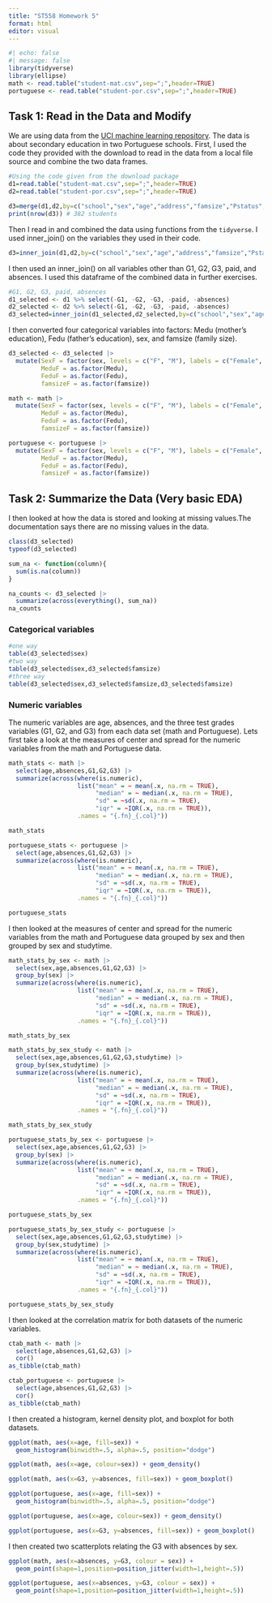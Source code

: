 ```yaml
---
title: "ST558 Homework 5"
format: html
editor: visual
---
```


```r
#| echo: false
#| message: false
library(tidyverse)
library(ellipse)
math <- read.table("student-mat.csv",sep=";",header=TRUE)
portuguese <- read.table("student-por.csv",sep=";",header=TRUE)
```

## Task 1: Read in the Data and Modify

We are using data from the [UCI machine learning repository](https://archive.ics.uci.edu/dataset/320/student+performance). The data is about secondary education in two Portuguese schools. First, I used the code they provided with the download to read in the data from a local file source and combine the two data frames.

```r

#Using the code given from the download package
d1=read.table("student-mat.csv",sep=";",header=TRUE)
d2=read.table("student-por.csv",sep=";",header=TRUE)

d3=merge(d1,d2,by=c("school","sex","age","address","famsize","Pstatus","Medu","Fedu","Mjob","Fjob","reason","nursery","internet"))
print(nrow(d3)) # 382 students

```

Then I read in and combined the data using functions from the `tidyverse`. I used inner_join() on the variables they used in their code.

```r

d3=inner_join(d1,d2,by=c("school","sex","age","address","famsize","Pstatus","Medu","Fedu","Mjob","Fjob","reason","nursery","internet"))

```

I then used an inner_join() on all variables other than G1, G2, G3, paid, and absences. I used this dataframe of the combined data in further exercises.

```r

#G1, G2, G3, paid, absences
d1_selected <- d1 %>% select(-G1, -G2, -G3, -paid, -absences)
d2_selected <- d2 %>% select(-G1, -G2, -G3, -paid, -absences)
d3_selected=inner_join(d1_selected,d2_selected,by=c("school","sex","age","address","famsize","Pstatus","Medu","Fedu","Mjob","Fjob","reason","nursery","internet"))

```

I then converted four categorical variables into factors: Medu (mother's education), Fedu (father's education), sex, and famsize (family size).

```r

d3_selected <- d3_selected |>
  mutate(SexF = factor(sex, levels = c("F", "M"), labels = c("Female", "Male")),
         MeduF = as.factor(Medu),
         FeduF = as.factor(Fedu),
         famsizeF = as.factor(famsize))

math <- math |>
  mutate(SexF = factor(sex, levels = c("F", "M"), labels = c("Female", "Male")),
         MeduF = as.factor(Medu),
         FeduF = as.factor(Fedu),
         famsizeF = as.factor(famsize))

portuguese <- portuguese |>
  mutate(SexF = factor(sex, levels = c("F", "M"), labels = c("Female", "Male")),
         MeduF = as.factor(Medu),
         FeduF = as.factor(Fedu),
         famsizeF = as.factor(famsize))

```

## Task 2: Summarize the Data (Very basic EDA)

I then looked at how the data is stored and looking at missing values.The documentation says there are no missing values in the data.

```r

class(d3_selected)
typeof(d3_selected)

sum_na <- function(column){
  sum(is.na(column))
}

na_counts <- d3_selected |>
  summarize(across(everything(), sum_na))
na_counts

```

### Categorical variables

```r

#one way
table(d3_selected$sex)
#two way
table(d3_selected$sex,d3_selected$famsize)
#three way
table(d3_selected$sex,d3_selected$famsize,d3_selected$famsize)

```

### Numeric variables

The numeric variables are age, absences, and the three test grades variables (G1, G2, and G3) from each
data set (math and Portuguese).  Lets first take a look at the measures of center and spread for the numeric variables from the math and Portuguese data.

```r

math_stats <- math |>
  select(age,absences,G1,G2,G3) |>
  summarize(across(where(is.numeric), 
                   list("mean" = ~ mean(.x, na.rm = TRUE), 
                        "median" = ~ median(.x, na.rm = TRUE),
                        "sd" = ~sd(.x, na.rm = TRUE),
                        "iqr" = ~IQR(.x, na.rm = TRUE)), 
                   .names = "{.fn}_{.col}"))

math_stats

portuguese_stats <- portuguese |>
  select(age,absences,G1,G2,G3) |>
  summarize(across(where(is.numeric), 
                   list("mean" = ~ mean(.x, na.rm = TRUE), 
                        "median" = ~ median(.x, na.rm = TRUE),
                        "sd" = ~sd(.x, na.rm = TRUE),
                        "iqr" = ~IQR(.x, na.rm = TRUE)), 
                   .names = "{.fn}_{.col}"))

portuguese_stats

```

I then looked at the measures of center and spread for the numeric variables from the math and Portuguese data grouped by sex and then grouped by sex and studytime.

```r

math_stats_by_sex <- math |>
  select(sex,age,absences,G1,G2,G3) |>
  group_by(sex) |>
  summarize(across(where(is.numeric), 
                   list("mean" = ~ mean(.x, na.rm = TRUE), 
                        "median" = ~ median(.x, na.rm = TRUE),
                        "sd" = ~sd(.x, na.rm = TRUE),
                        "iqr" = ~IQR(.x, na.rm = TRUE)), 
                   .names = "{.fn}_{.col}"))

math_stats_by_sex

math_stats_by_sex_study <- math |>
  select(sex,age,absences,G1,G2,G3,studytime) |>
  group_by(sex,studytime) |>
  summarize(across(where(is.numeric), 
                   list("mean" = ~ mean(.x, na.rm = TRUE), 
                        "median" = ~ median(.x, na.rm = TRUE),
                        "sd" = ~sd(.x, na.rm = TRUE),
                        "iqr" = ~IQR(.x, na.rm = TRUE)), 
                   .names = "{.fn}_{.col}"))

math_stats_by_sex_study

portuguese_stats_by_sex <- portuguese |>
  select(sex,age,absences,G1,G2,G3) |>
  group_by(sex) |>
  summarize(across(where(is.numeric), 
                   list("mean" = ~ mean(.x, na.rm = TRUE), 
                        "median" = ~ median(.x, na.rm = TRUE),
                        "sd" = ~sd(.x, na.rm = TRUE),
                        "iqr" = ~IQR(.x, na.rm = TRUE)), 
                   .names = "{.fn}_{.col}"))

portuguese_stats_by_sex

portuguese_stats_by_sex_study <- portuguese |>
  select(sex,age,absences,G1,G2,G3,studytime) |>
  group_by(sex,studytime) |>
  summarize(across(where(is.numeric), 
                   list("mean" = ~ mean(.x, na.rm = TRUE), 
                        "median" = ~ median(.x, na.rm = TRUE),
                        "sd" = ~sd(.x, na.rm = TRUE),
                        "iqr" = ~IQR(.x, na.rm = TRUE)), 
                   .names = "{.fn}_{.col}"))

portuguese_stats_by_sex_study

```

I then looked at the correlation matrix for both datasets of the numeric variables.

```r

ctab_math <- math |>
  select(age,absences,G1,G2,G3) |>
  cor()
as_tibble(ctab_math)

ctab_portuguese <- portuguese |>
  select(age,absences,G1,G2,G3) |>
  cor()
as_tibble(ctab_math)

```

I then created a histogram, kernel density plot, and boxplot for both datasets.
```r

ggplot(math, aes(x=age, fill=sex)) +
  geom_histogram(binwidth=.5, alpha=.5, position="dodge")

ggplot(math, aes(x=age, colour=sex)) + geom_density()

ggplot(math, aes(x=G3, y=absences, fill=sex)) + geom_boxplot()

ggplot(portuguese, aes(x=age, fill=sex)) +
  geom_histogram(binwidth=.5, alpha=.5, position="dodge")

ggplot(portuguese, aes(x=age, colour=sex)) + geom_density()

ggplot(portuguese, aes(x=G3, y=absences, fill=sex)) + geom_boxplot()

```

I then created two scatterplots relating the G3 with absences by sex.

```r

ggplot(math, aes(x=absences, y=G3, colour = sex)) +
  geom_point(shape=1,position=position_jitter(width=1,height=.5))

ggplot(portuguese, aes(x=absences, y=G3, colour = sex)) +
  geom_point(shape=1,position=position_jitter(width=1,height=.5))

```

